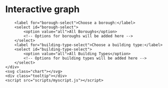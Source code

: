# Interactive graph

<html>
<head>
    <title>Rat Sightings in NYC</title>
    <script src="https://cdn.jsdelivr.net/npm/d3@7"></script>
    <style>
        .chart {
            width: 960px;
            height: 500px;
        }
        .tooltip {
            position: absolute;
            text-align: center;
            width: auto;
            height: auto;
            padding: 8px;
            font: 12px sans-serif;
            background: lightsteelblue;
            border: 0px;
            border-radius: 8px;
            pointer-events: none;
            opacity: 0;
            transition: opacity 0.3s;
        }
    </style>
</head>
<body>
    <div>
        <label for="borough-select">Choose a borough:</label>
        <select id="borough-select">
            <option value="all">All Boroughs</option>
            <!-- Options for boroughs will be added here -->
        </select>
        <label for="building-type-select">Choose a building type:</label>
        <select id="building-type-select">
            <option value="all">All Building Types</option>
            <!-- Options for building types will be added here -->
        </select>
    </div>
    <svg class="chart"></svg>
    <div class="tooltip"></div>
    <script src="scripts/myscript.js"></script>
</body>
</html>


